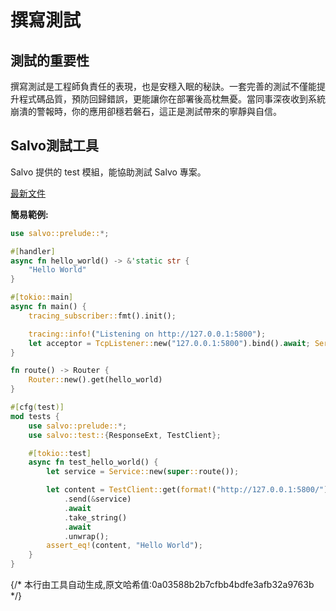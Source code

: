 # 撰寫測試

## 測試的重要性

撰寫測試是工程師負責任的表現，也是安穩入眠的秘訣。一套完善的測試不僅能提升程式碼品質，預防回歸錯誤，更能讓你在部署後高枕無憂。當同事深夜收到系統崩潰的警報時，你的應用卻穩若磐石，這正是測試帶來的寧靜與自信。

## Salvo測試工具

Salvo 提供的 test 模組，能協助測試 Salvo 專案。

[最新文件](https://docs.rs/salvo_core/latest/salvo_core/test/index.html)

**簡易範例:**

```rust
use salvo::prelude::*;

#[handler]
async fn hello_world() -> &'static str {
    "Hello World"
}

#[tokio::main]
async fn main() {
    tracing_subscriber::fmt().init();

    tracing::info!("Listening on http://127.0.0.1:5800");
    let acceptor = TcpListener::new("127.0.0.1:5800").bind().await; Server::new(acceptor).serve(route()).await;
}

fn route() -> Router {
    Router::new().get(hello_world)
}

#[cfg(test)]
mod tests {
    use salvo::prelude::*;
    use salvo::test::{ResponseExt, TestClient};

    #[tokio::test]
    async fn test_hello_world() {
        let service = Service::new(super::route());

        let content = TestClient::get(format!("http://127.0.0.1:5800/"))
            .send(&service)
            .await
            .take_string()
            .await
            .unwrap();
        assert_eq!(content, "Hello World");
    }
}
```
{/* 本行由工具自动生成,原文哈希值:0a03588b2b7cfbb4bdfe3afb32a9763b */}